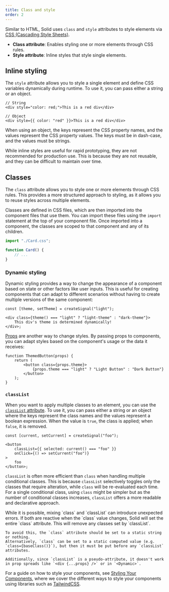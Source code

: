 ```yaml
---
title: Class and style
order: 2
---
```


Similar to HTML, Solid uses `class` and `style` attributes to style elements via [CSS (Cascading Style Sheets)](https://developer.mozilla.org/en-US/docs/Glossary/CSS).

- **Class attribute**: Enables styling one or more elements through CSS rules.
- **Style attribute**: Inline styles that style single elements.

## Inline styling

The `style` attribute allows you to style a single element and define CSS variables dynamically during runtime.
To use it, you can pass either a string or an object.

```tsx
// String
<div style="color: red;">This is a red div</div>

// Object
<div style={{ color: "red" }}>This is a red div</div>
```

When using an object, the keys represent the CSS property names, and the values represent the CSS property values.
The keys must be in dash-case, and the values must be strings.

<EraserLink
	href="https://app.eraser.io/workspace/maDvFw5OryuPJOwSLyK9?elements=PgkKTGxuuOtDiQ_1KDA5dw"
	preview="https://app.eraser.io/workspace/maDvFw5OryuPJOwSLyK9/preview?elements=PgkKTGxuuOtDiQ_1KDA5dw&type=embed"
/>

While inline styles are useful for rapid prototyping, they are not recommended for production use.
This is because they are not reusable, and they can be difficult to maintain over time.

## Classes

The `class` attribute allows you to style one or more elements through CSS rules.
This provides a more structured approach to styling, as it allows you to reuse styles across multiple elements.

Classes are defined in CSS files, which are then imported into the component files that use them.
You can import these files using the `import` statement at the top of your component file.
Once imported into a component, the classes are scoped to that component and any of its children.

```jsx
import "./Card.css";

function Card() {
	// ...
}
```

### Dynamic styling

Dynamic styling provides a way to change the appearance of a component based on state or other factors like user inputs.
This is useful for creating components that can adapt to different scenarios without having to create multiple versions of the same component:

```tsx
const [theme, setTheme] = createSignal("light");

<div class={theme() === "light" ? "light-theme" : "dark-theme"}>
	This div's theme is determined dynamically!
</div>;
```

[Props](/concepts/components/props) are another way to change styles.
By passing props to components, you can adapt styles based on the component's usage or the data it receives:

```tsx
function ThemedButton(props) {
	return (
		<button class={props.theme}>
			{props.theme === "light" ? "Light Button" : "Dark Button"}
		</button>
	);
}
```

### `classList`

When you want to apply multiple classes to an element, you can use the [`classList` attribute](https://developer.mozilla.org/en-US/docs/Web/API/Element/classList).
To use it, you can pass either a string or an object where the keys represent the class names and the values represent a boolean expression.
When the value is `true`, the class is applied; when `false`, it is removed.

```tsx
const [current, setCurrent] = createSignal("foo");

<button
	classList={{ selected: current() === "foo" }}
	onClick={() => setCurrent("foo")}
>
	foo
</button>;
```

`classList` is often more efficient than `class` when handling multiple conditional classes.
This is because `classList` selectively toggles only the classes that require alteration, while `class` will be re-evaluated each time.
For a single conditional class, using `class` might be simpler but as the number of conditional classes increases, `classList` offers a more readable and declarative approach.

<Callout>
    While it is possible, mixing `class` and `classList` can introduce unexpected errors.
    If both are reactive when the `class` value changes, Solid will set the entire `class` attribute.
    This will remove any classes set by `classList`.
	
    To avoid this, the `class` attribute should be set to a static string or nothing.
    Alternatively, `class` can be set to a static computed value (e.g. `class={baseClass()}`), but then it must be put before any `classList` attributes.

    Additionally, since `classList` is a pseudo-attribute, it doesn't work in prop spreads like `<div {...props} />` or in `<Dynamic>`.

</Callout>

For a guide on how to style your components, see [Styling Your Components](/guides/styling-your-components), where we cover the different ways to style your components using libraries such as [TailwindCSS](https://tailwindcss.com/).
